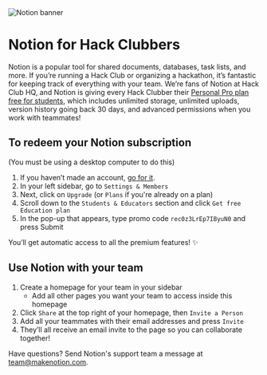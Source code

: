 
<Image src="/notion.png" width={1500} height={500} alt="Notion banner" />

# Notion for Hack Clubbers

Notion is a popular tool for shared documents, databases, task lists, and more. If you’re running a Hack Club or organizing a hackathon, it’s fantastic for keeping track of everything with your team. We’re fans of Notion at Hack Club HQ, and Notion is giving every Hack Clubber their [Personal Pro plan free for students](http://www.notion.so/students), which includes unlimited storage, unlimited uploads, version history going back 30 days, and advanced permissions when you work with teammates!

## To redeem your Notion subscription

(You must be using a desktop computer to do this)

1. If you haven’t made an account, [go for it](https://notion.so).
2. In your left sidebar, go to `Settings & Members`
3. Next, click on `Upgrade` (or `Plans` if you're already on a plan)
4. Scroll down to the `Students & Educators` section and click `Get free Education plan`
5. In the pop-up that appears, type promo code <Code>rec0z3LrEp7IByuN0</Code> and press Submit

You’ll get automatic access to all the premium features! ✨

## Use Notion with your team

1. Create a homepage for your team in your sidebar
   - Add all other pages you want your team to access inside this homepage
2. Click `Share` at the top right of your homepage, then `Invite a Person`
3. Add all your teammates with their email addresses and press `Invite`
4. They’ll all receive an email invite to the page so you can collaborate together!

Have questions? Send Notion's support team a message at [team@makenotion.com](mailto:team@makenotion.com).
